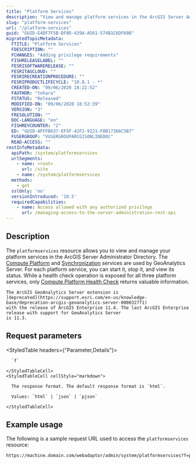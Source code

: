 ```yaml
---
title: "Platform Services"
description: "View and manage platform services in the ArcGIS Server Administrator Directory."
slug: "platform-services"
url: "/platform-services"
guid: "GUID-E4DF7F5B-DF0D-439A-A561-574B1C6DF69B"
migratedTopicMetadata:
  FTITLE: "Platform Services"
  FDESCRIPTION: ""
  FCHANGES: "Adding privilege requirements"
  FISHRELEASELABEL: ""
  FESRISOFTWARERELEASE: ""
  FESRITAGCLOUD: ""
  FESRIRECREATIONPROCEDURE: ""
  FESRIPRODUCTLIFECYCLE: "10.8.1 - *"
  CREATED-ON: "09/06/2020 18:22:52"
  FAUTHOR: "tohara"
  FSTATUS: "Released"
  MODIFIED-ON: "09/06/2020 18:52:39"
  VERSION: "3"
  FRESOLUTION: ""
  DOC-LANGUAGE: "en"
  FISHREVCOUNTER: "2"
  ED: "GUID-AFFFB637-EF5F-42F2-9221-F8B17366C5B7"
  FUSERGROUP: "VUSERGROUPARCGISONLINEDOC"
  READ-ACCESS: ""
restInfoMetadata:
  apiPath: /system/platformservices
  urlSegments:
    - name: <root>
      url: /site
    - name: /system/platformservices
  methods:
    - get
  sslOnly: 'no'
  versionIntroduced: '10.5'
  requiredCapabilities:
    - name: Access allowed with any authorized privilege
      url: /managing-access-to-the-server-administration-rest-api
---
```


## Description

The `platformservices` resource allows you to view and manage your platform services in the ArcGIS Server Administrator Directory. The [Compute Platform](/compute-platform) and [Synchronization](/synchronization-service) services are used by GeoAnalytics Server. For each platform service, you can start it, stop it, and view its status. While a health check operation is exposed for all three platform services, only [Compute Platform Health Check](/compute-platform-health-check) returns valuable information.

<Note type="legacy">

    The ArcGIS GeoAnalytics Server extension is
    [deprecated](https://support.esri.com/en-us/knowledge-base/deprecation-arcgis-geoanalytics-server-000032771)
    with the release of ArcGIS Enterprise 11.4. The last ArcGIS Enterprise release with support for GeoAnalytics Server
    is 11.3.

</Note>

##  Request parameters

<StyledTable headers={"Parameter,Details"}>
  <StyledTableRow>
    <StyledTableCell cellStyle="markdown">

      `f` 

    </StyledTableCell>
    <StyledTableCell cellStyle="markdown">

      The response format. The default response format is `html`.

      Values: `html` | `json` | `pjson`

    </StyledTableCell>
  </StyledTableRow>
</StyledTable>


## Example usage

The following is a sample request URL used to access the `platformservices` resource:

```markdown
https://machine.domain.com/webadaptor/admin/system/platformservices?f=pjson
```